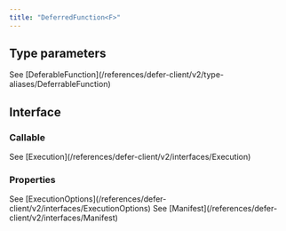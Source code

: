 ```yaml
---
title: "DeferredFunction<F>"
---
```


## Type parameters

<ResponseField name="F" type="extends DeferableFunction">
  See
  [DeferableFunction](/references/defer-client/v2/type-aliases/DeferrableFunction)
</ResponseField>

## Interface

<ResponseField name="DeferredFunction" type="(...args): Promise<Execution>" />

### Callable

<ResponseField name="parameters">
  <ResponseField name="...args" type="Parameters<F>" />
</ResponseField>

<ResponseField name="returns" type="Promise<Execution>">
  See [Execution](/references/defer-client/v2/interfaces/Execution)
</ResponseField>

### Properties

<ResponseField name="__execOptions" type="ExecutionOptions">
  See
  [ExecutionOptions](/references/defer-client/v2/interfaces/ExecutionOptions)
</ResponseField>
<ResponseField name="__fn" type="F" />
<ResponseField name="__metadata" type="Manifest">
  See [Manifest](/references/defer-client/v2/interfaces/Manifest)
</ResponseField>
